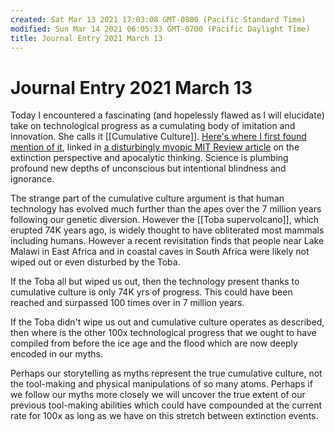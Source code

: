 ```yaml
---
created: Sat Mar 13 2021 17:03:08 GMT-0800 (Pacific Standard Time)
modified: Sun Mar 14 2021 06:05:33 GMT-0700 (Pacific Daylight Time)
title: Journal Entry 2021 March 13
---
```


# Journal Entry 2021 March 13

Today I encountered a fascinating (and hopelessly flawed as I will elucidate) take on technological progress as a cumulating body of imitation and innovation. She calls it [[Cumulative Culture]]. [Here's where I first found mention of it](https://www.edge.org/response-detail/27143), linked in [a disturbingly myopic MIT Review article](https://thereader.mitpress.mit.edu/how-humanity-discovered-its-possible-extinction-timeline/) on the extinction perspective and apocalytic thinking. Science is plumbing profound new depths of unconscious but intentional blindness and ignorance.

The strange part of the cumulative culture argument is that human technology has evolved much further than the apes over the 7 million years following our genetic diversion. However the [[Toba supervolcano]], which erupted 74K years ago, is widely thought to have obliterated most mammals including humans. However a recent revisitation finds that people near Lake Malawi in East Africa and in coastal caves in South Africa were likely not wiped out or even disturbed by the Toba.

If the Toba all but wiped us out, then the technology present thanks to cumulative culture is only 74K yrs of progress. This could have been reached and surpassed 100 times over in 7 million years.

If the Toba didn't wipe us out and cumulative culture operates as described, then where is the other 100x technological progress that we ought to have compiled from before the ice age and the flood which are now deeply encoded in our myths.

Perhaps our storytelling as myths represent the true cumulative culture, not the tool-making and physical manipulations of so many atoms. Perhaps if we follow our myths more closely we will uncover the true extent of our previous tool-making abilities which could have compounded at the current rate for 100x as long as we have on this stretch between extinction events.
